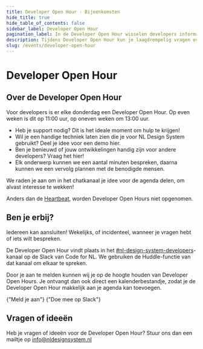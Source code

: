 ```yaml
---
title: Developer Open Hour · Bijeenkomsten
hide_title: true
hide_table_of_contents: false
sidebar_label: Developer Open Hour
pagination_label: In de Developer Open Hour wisselen developers informatie, inzichten en tips met elkaar uit.
description: Tijdens Developer Open Hour kun je laagdrempelig vragen over development in de NL Design System community bespreken. Hier meld je je aan en zie je de planning.
slug: /events/developer-open-hour
---
```



# Developer Open Hour

## Over de Developer Open Hour

Voor developers is er elke donderdag een Developer Open Hour. Op even weken is dit op 11:00 uur, op oneven weken om 13:00 uur.

- Heb je support nodig? Dit is het ideale moment om hulp te krijgen!
- Wil je een handige techniek laten zien die je voor NL Design System gebruikt? Deel je idee voor een demo hier.
- Ben je benieuwd of jouw ontwikkelingen handig zijn voor andere developers? Vraag het hier!
- Elk onderwerp kunnen we een aantal minuten bespreken, daarna kunnen we een vervolg plannen met de benodigde mensen.

We raden je aan om in het chatkanaal je idee voor de agenda delen, om alvast interesse te wekken!

Anders dan de [Heartbeat](/events/heartbeat), worden Developer Open Hours niet opgenomen.

## Ben je erbij?

Iedereen kan aansluiten! Wekelijks, of incidenteel, wanneer je vragen hebt of iets wilt bespreken.

De Developer Open Hour vindt plaats in het [#nl-design-system-developers](https://codefornl.slack.com/archives/C01DAT4TRPF)-kanaal op de Slack van Code for NL. We gebruiken de Huddle-functie van dat kanaal om elkaar te spreken.

Door je aan te melden kunnen wij je op de hoogte houden van Developer Open Hours. Je ontvangt dan ook direct een kalenderbestandje, zodat je de Developer Open Hour makkelijk aan je agenda kan toevoegen.

<ActionGroup>
  <ButtonLink href="/events/developer-open-hour/aanmelden" appearance="primary-action">
    {"Meld je aan"}
    <IconChevronRight />
  </ButtonLink>
  <ButtonLink href="https://praatmee.codefor.nl/" appearance="secondary-action">
    {"Doe mee op Slack"}
    <IconChevronRight />
  </ButtonLink>
</ActionGroup>

## Vragen of ideeën

Heb je vragen of ideeën voor de Developer Open Hour? Stuur ons dan een mailtje op <a href="mailto:info@nldesignsystem.nl">info@nldesignsystem.nl</a>
